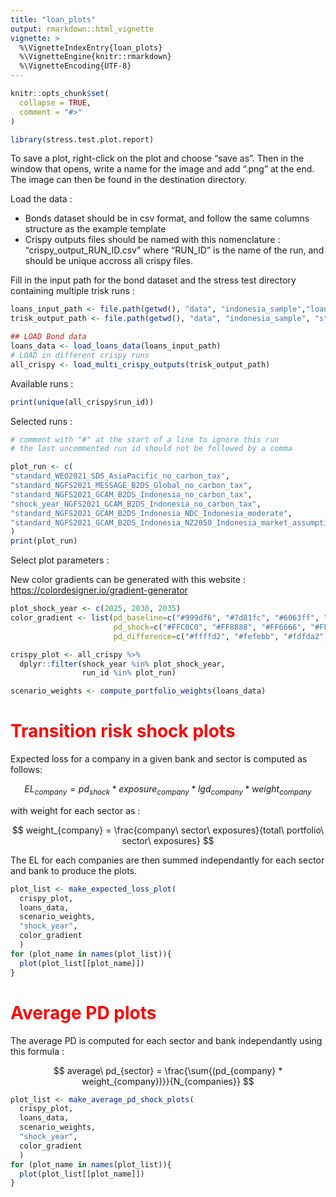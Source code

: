 ```yaml
---
title: "loan_plots"
output: rmarkdown::html_vignette
vignette: >
  %\VignetteIndexEntry{loan_plots}
  %\VignetteEngine{knitr::rmarkdown}
  %\VignetteEncoding{UTF-8}
---
```


```r
knitr::opts_chunk$set(
  collapse = TRUE,
  comment = "#>"
)
```

```r
library(stress.test.plot.report)
```

To save a plot, right-click on the plot and choose "save as". Then in the window that opens, 
write a name for the image and add ".png" at the end. The image can then be found in the destination
directory.


Load the data :

-   Bonds dataset should be in csv format, and follow the same columns structure as the example template
-   Crispy outputs files should be named with this nomenclature : "crispy_output_RUN_ID.csv" where "RUN_ID" is the name of the run, and should be unique accross all crispy files.

Fill in the input path for the bond dataset and the stress test directory containing multiple trisk runs :

```r
loans_input_path <- file.path(getwd(), "data", "indonesia_sample","loans_template.csv")
trisk_output_path <- file.path(getwd(), "data", "indonesia_sample", "stress_test_runs")
```

```r
## LOAD Bond data
loans_data <- load_loans_data(loans_input_path)
# LOAD in different crispy runs
all_crispy <- load_multi_crispy_outputs(trisk_output_path)
```

Available runs :

```r
print(unique(all_crispy$run_id))
```

Selected runs :

```r
# comment with "#" at the start of a line to ignore this run
# the last uncommented run id should not be followed by a comma

plot_run <- c(
"standard_WEO2021_SDS_AsiaPacific_no_carbon_tax",
"standard_NGFS2021_MESSAGE_B2DS_Global_no_carbon_tax", 
"standard_NGFS2021_GCAM_B2DS_Indonesia_no_carbon_tax",
"shock_year_NGFS2021_GCAM_B2DS_Indonesia_no_carbon_tax", 
"standard_NGFS2021_GCAM_B2DS_Indonesia_NDC_Indonesia_moderate", 
"standard_NGFS2021_GCAM_B2DS_Indonesia_NZ2050_Indonesia_market_assumption"
)
print(plot_run)
```

Select plot parameters :

New color gradients can be generated with this website : <https://colordesigner.io/gradient-generator>

```r
plot_shock_year <- c(2025, 2030, 2035)
color_gradient <- list(pd_baseline=c("#999df6", "#7d81fc", "#6063ff", "#3f42ff", "#000fff"),
                       pd_shock=c("#FFC0C0", "#FF8888", "#FF6666", "#FF4444", "#FF2222", "#FF0000"),
                       pd_difference=c("#ffffd2", "#fefebb", "#fdfda2", "#fbfb89", "#fafa6e"))
```

```r
crispy_plot <- all_crispy %>% 
  dplyr::filter(shock_year %in% plot_shock_year,
                run_id %in% plot_run)

scenario_weights <- compute_portfolio_weights(loans_data)
```

# <span style="color: red;">Transition risk shock plots</span>

Expected loss for a company in a given bank and sector is computed as follows:

$$
EL_{company} = pd_{shock} * exposure_{company} * lgd_{company} * weight_{company} 
$$

with weight for each sector as :

$$
weight_{company} = \frac{company\ sector\ exposures}{total\ portfolio\ sector\ exposures} 
$$

The EL for each companies are then summed independantly for each sector and bank to produce the plots.

```r
plot_list <- make_expected_loss_plot(
  crispy_plot,
  loans_data,
  scenario_weights,
  "shock_year",
  color_gradient
  )
for (plot_name in names(plot_list)){
  plot(plot_list[[plot_name]])
}
```

# <span style="color: red;">Average PD plots</span>

The average PD is computed for each sector and bank independantly using this formula : 

$$
average\ pd_{sector} = \frac{\sum{(pd_{company} * weight_{company})}}{N_{companies}} 
$$


```r
plot_list <- make_average_pd_shock_plots(
  crispy_plot,
  loans_data,
  scenario_weights,
  "shock_year",
  color_gradient
  )
for (plot_name in names(plot_list)){
  plot(plot_list[[plot_name]])
}
```
